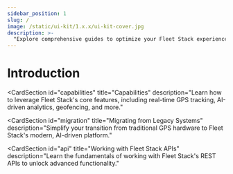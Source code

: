 ```yaml
---
sidebar_position: 1
slug: /
image: /static/ui-kit/1.x.x/ui-kit-cover.jpg
description: >-
  "Explore comprehensive guides to optimize your Fleet Stack experience. From AI-powered tracking to operational insights, our guides provide essential tools."
---
```



# Introduction

<ProductSection></ProductSection>

<CardSection
  id="capabilities"
  title="Capabilities"
  description="Learn how to leverage Fleet Stack's core features, including real-time GPS tracking, AI-driven analytics, geofencing, and more."
>
  <Card
    title="Real-Time GPS Tracking"
    to="/guides/"
    description="Master Fleet Stack's real-time GPS tracking for precise vehicle location monitoring and route optimization."
  />
  <Card
    title="AI-Powered Analytics"
    to="/guides/"
    description="Discover how AI insights can improve fleet efficiency and decision-making."
  />
  <Card
    title="Geofencing"
    to="/guides/"
    description="Learn to set up geofences to enhance security and track compliance with predefined areas."
  />
  <Card
    title="Driver Performance Monitoring"
    to="/guides"
    description="Analyze driver behaviors to ensure safety, improve performance, and reduce fuel costs."
  />
  <Card
    title="Maintenance Alerts"
    to="/guides/"
    description="Set up proactive alerts to minimize downtime and keep your fleet in peak condition."
  />
  <Card
    title="Mobile App Integration"
    to="/guides/"
    description="Integrate Fleet Stack's mobile app for seamless tracking and management."
  />
</CardSection>

<CardSection
  id="migration"
  title="Migrating from Legacy Systems"
  description="Simplify your transition from traditional GPS hardware to Fleet Stack's modern, AI-driven platform."
>
  <Card
    title="Migrate from Legacy GPS Systems"
    to="/guides"
    description="Step-by-step guide to migrate from legacy GPS systems to Fleet Stack."
  />
  <Card
    title="API Integration Best Practices"
    to="/guides/"
    description="Ensure a smooth transition by following best practices for integrating with Fleet Stack's APIs."
  />
</CardSection>

<CardSection
  id="api"
  title="Working with Fleet Stack APIs"
  description="Learn the fundamentals of working with Fleet Stack's REST APIs to unlock advanced functionality."
>
  <Card
    title="REST API Quickstart"
    to="/guides/rest-apis/quickstart"
    description="Understand how Fleet Stack's REST APIs work and get started with integration."
  />
  <Card
    title="Webhook Setup"
    to="/guides"
    description="Set up webhooks to receive real-time updates on fleet events."
  />
</CardSection>

<head>
  <title>Fleet Stack Guides</title>
  <meta
    name="description"
    content="Explore comprehensive guides to optimize your Fleet Stack experience. From AI-powered tracking to operational insights, our guides provide essential tools."
  />
</head>
